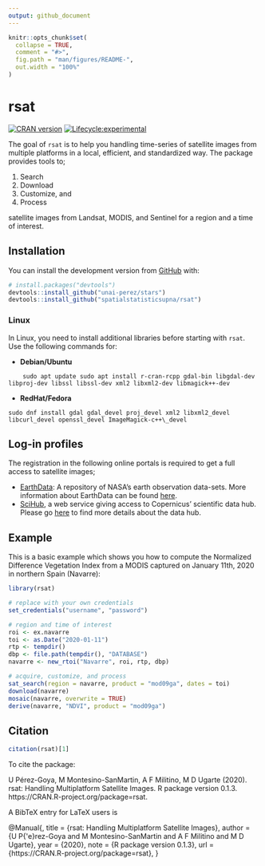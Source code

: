 ```yaml
---
output: github_document
---
```


```r
knitr::opts_chunk$set(
  collapse = TRUE,
  comment = "#>",
  fig.path = "man/figures/README-",
  out.width = "100%"
)
```

# rsat

<!-- badges: start -->

[![CRAN version](https://www.r-pkg.org/badges/version/rsat)](https://cran.r-project.org/web/packages/rsat/)
[![Lifecycle:experimental](https://img.shields.io/badge/lifecycle-experimental-orange.svg)](https://www.tidyverse.org/lifecycle/#experimental)

<!-- badges: end -->

The goal of `rsat` is to help you handling time-series of satellite images from multiple platforms in a local, efficient, and standardized way. The package provides tools to;

1.  Search
2.  Download
3.  Customize, and
4.  Process

satellite images from Landsat, MODIS, and Sentinel for a region and a time of interest.

## Installation

You can install the development version from [GitHub](https://github.com/) with:

``` r
# install.packages("devtools")
devtools::install_github("unai-perez/stars")
devtools::install_github("spatialstatisticsupna/rsat")
```

### Linux

In Linux, you need to install additional libraries before starting with `rsat`. Use the following commands for:

-   **Debian/Ubuntu**

<!-- -->

        sudo apt update sudo apt install r-cran-rcpp gdal-bin libgdal-dev libproj-dev libssl libssl-dev xml2 libxml2-dev libmagick++-dev

-   **RedHat/Fedora**

<!-- -->

    sudo dnf install gdal gdal_devel proj_devel xml2 libxml2_devel libcurl_devel openssl_devel ImageMagick-c++\_devel

## Log-in profiles

The registration in the following online portals is required to get a full access to satellite images;

-   [EarthData](https://ers.cr.usgs.gov/register/): A repository of NASA's earth observation data-sets. More information about EarthData can be found [here](https://earthdata.nasa.gov/earth-observation-data).
-   [SciHub](https://scihub.copernicus.eu/dhus/#/self-registration), a web service giving access to Copernicus' scientific data hub. Please go [here](https://scihub.copernicus.eu/) to find more details about the data hub.

## Example

This is a basic example which shows you how to compute the Normalized Difference Vegetation Index from a MODIS captured on January 11th, 2020 in northern Spain (Navarre):

``` r
library(rsat)

# replace with your own credentials
set_credentials("username", "password")

# region and time of interest
roi <- ex.navarre
toi <- as.Date("2020-01-11")
rtp <- tempdir()
dbp <- file.path(tempdir(), "DATABASE")
navarre <- new_rtoi("Navarre", roi, rtp, dbp)

# acquire, customize, and process
sat_search(region = navarre, product = "mod09ga", dates = toi)
download(navarre)
mosaic(navarre, overwrite = TRUE)
derive(navarre, "NDVI", product = "mod09ga")
```

## Citation

``` r
citation(rsat)[1]
```
To cite the package:

U Pérez-Goya, M Montesino-SanMartin, A F Militino, M D Ugarte (2020). rsat: Handling
  Multiplatform Satellite Images. R package version 0.1.3.
  https://CRAN.R-project.org/package=rsat.

A BibTeX entry for LaTeX users is

@Manual{,
  title = {rsat: Handling Multiplatform Satellite Images},
  author = {U P{\'e}rez-Goya and M Montesino-SanMartin and A F Militino and M D Ugarte},
  year = {2020},
  note = {R package version 0.1.3},
  url = {https://CRAN.R-project.org/package=rsat},
}
